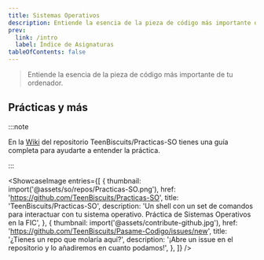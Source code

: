 ```yaml
---
title: Sistemas Operativos
description: Entiende la esencia de la pieza de código más importante de tu ordenador.
prev:
  link: /intro
  label: Índice de Asignaturas
tableOfContents: false
---
```



> Entiende la esencia de la pieza de código más importante de tu ordenador.

## Prácticas y más

:::note

En la [Wiki](https://github.com/TeenBiscuits/Practicas-SO/wiki) del repositorio TeenBiscuits/Practicas-SO tienes una guía completa para ayudarte a entender la práctica. 

<LinkCard
  title="Guía para empezar tu práctica"
  description="Paso a paso de como escribir el main y empezar a programar tu shell"
  href="https://github.com/TeenBiscuits/Practicas-SO/wiki/main.c"
/>

:::

<ShowcaseImage
  entries={[
    {
      thumbnail: import('@assets/so/repos/Practicas-SO.png'),
      href: 'https://github.com/TeenBiscuits/Practicas-SO',
      title: 'TeenBiscuits/Practicas-SO',
      description: 'Un shell con un set de comandos para interactuar con tu sistema operativo. Práctica de Sistemas Operativos en la FIC',
    },
    {
      thumbnail: import('@assets/contribute-github.jpg'),
      href: 'https://github.com/TeenBiscuits/Pasame-Codigo/issues/new',
      title: '¿Tienes un repo que molaría aquí?',
      description: '¡Abre un issue en el repositorio y lo añadiremos en cuanto podamos!',
    },
  ]}
/>
